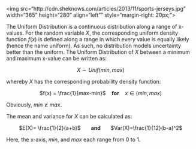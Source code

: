 <img src="http://cdn.sheknows.com/articles/2013/11/sports-jerseys.jpg" width="365" height="280" align="left"" style="margin-right: 20px;">

The Uniform Distribution is a continuous distribution along a range of x-values. For the random variable $X$, the corresponding uniform density function $f(x)$ is defined along a range in which every value is equally likely (hence the name uniform). As such, no distribution models uncertainty better than the uniform. The Uniform Distribution of $X$ between a minimum and maximum x-value can be written as:

<center> $X \sim Unif(min,max)$</center>

whereby $X$ has the corresponding probability density function:

<center> $f(x) = \frac{1}{max-min}$ &nbsp;&nbsp; <b>for</b> &nbsp;&nbsp; $x\in(min,max)$</center>

Obviously, $min \ngeq max$.

The mean and variance for $X$ can be calculated as:

<center> $E(X)= \frac{1}{2}(a+b)$ &nbsp;&nbsp;&nbsp;&nbsp;&nbsp; <b> and </b> &nbsp;&nbsp;&nbsp;&nbsp;&nbsp; $Var(X)=\frac{1}{12}(b-a)^2$</center>

Here, the x-axis, $min$, and $max$ each range from 0 to 1.

